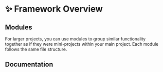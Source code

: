
# ✨ Framework Overview

## Modules

For larger projects, you can use modules to group similar functionality together as if they were mini-projects within your main project. Each module follows the same file structure.

<CardContainer>
	<Card href="/robojs/modules" title="📦 Modules" description="Stay organized with modules." />
</CardContainer>

## Documentation

<CardContainer>
	<Card href="./config" title="🛠️ Configuration" description="Customize your Robo's behavior and features." />
	<Card
		href="../robojs/environment-variables"
		title="🔑 Environment Variables"
		description="Learn how to manage environment variables in Robo.js."
	/>
	<Card href="./flashcore" title="⚡ Flashcore Database" description="Persist data in your Robo with ease." />
	<Card href="./internals" title="👀 Internals" description="Understand how Robo.js works under the hood." />
	<Card href="../robojs/linting" title="💅 Linting" description="Check your code for errors and style." />
	<Card href="../robojs/logger" title="📝 Logger" description="Keep track of what your Robo is doing." />
	<Card href="../robojs/mode" title="🎭 Mode" description="Define profiles for your Robo session." />
	<Card href="../robojs/modules" title="📦 Modules" description="Stay organized with modules." />
	<Card href="../robojs/portal" title="🚪 Portal" description="Access your Robo's features directly." />
	<Card href="../robojs/files" title="📂 Robo File Structure" description="Learn about standard Robo files." />
	<Card href="../robojs/state" title="💾 State Management" description="Pass data around with ease." />
	<Card href="../robojs/typescript" title="📘 TypeScript" description="Write better code with type safety." />
</CardContainer>
